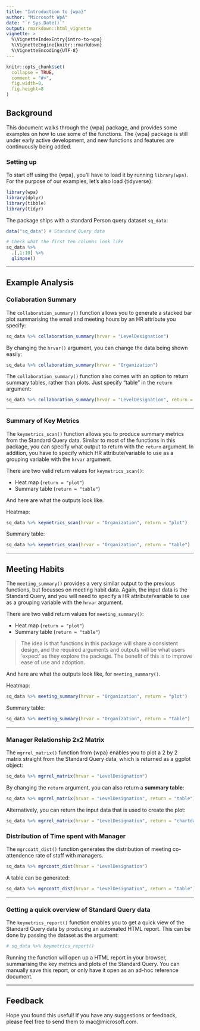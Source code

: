 ```yaml
---
title: "Introduction to {wpa}"
author: "Microsoft WpA"
date: "`r Sys.Date()`"
output: rmarkdown::html_vignette
vignette: >
  %\VignetteIndexEntry{intro-to-wpa}
  %\VignetteEngine{knitr::rmarkdown}
  %\VignetteEncoding{UTF-8}
---
```


```r
knitr::opts_chunk$set(
  collapse = TRUE,
  comment = "#>",
  fig.width=8,
  fig.height=8
)
```

## Background

This document walks through the {wpa} package, and provides some examples on how to use some of the functions. The {wpa} package is still under early active development, and new functions and features are continuously being added. 

### Setting up

To start off using the {wpa}, you'll have to load it by running `library(wpa)`. For the purpose of our examples, let's also load {tidyverse}:

```r
library(wpa)
library(dplyr)
library(tibble)
library(tidyr)
```

The package ships with a standard Person query dataset `sq_data`:

```r
data("sq_data") # Standard Query data

# Check what the first ten columns look like
sq_data %>%
  .[,1:10] %>%
  glimpse()
```

---

## Example Analysis

### Collaboration Summary

The `collaboration_summary()` function allows you to generate a stacked bar plot summarising the email and meeting hours by an HR attribute you specify:

```r
sq_data %>% collaboration_summary(hrvar = "LevelDesignation")
```

By changing the `hrvar()` argument, you can change the data being shown easily:

```r
sq_data %>% collaboration_summary(hrvar = "Organization")
```

The `collaboration_summary()` function also comes with an option to return summary tables, rather than plots. Just specify "table" in the `return` argument:

```r
sq_data %>% collaboration_summary(hrvar = "LevelDesignation", return = "table")
```

---

### Summary of Key Metrics

The `keymetrics_scan()` function allows you to produce summary metrics from the Standard Query data. Similar to most of the functions in this package, you can specify what output to return with the `return` argument. In addition, you have to specify which HR attribute/variable to use as a grouping variable with the `hrvar` argument.

There are two valid return values for `keymetrics_scan()`:

- Heat map (`return = "plot"`)
- Summary table (`return = "table"`)

And here are what the outputs look like. 

Heatmap:

```r
sq_data %>% keymetrics_scan(hrvar = "Organization", return = "plot")
```

Summary table:

```r
sq_data %>% keymetrics_scan(hrvar = "Organization", return = "table")
```

---

## Meeting Habits

The `meeting_summary()` provides a very similar output to the previous functions, but focusses on meeting habit data. Again, the input data is the Standard Query, and you will need to specify a HR attribute/variable to use as a grouping variable with the `hrvar` argument.

There are two valid return values for `meeting_summary()`:

- Heat map (`return = "plot"`)
- Summary table (`return = "table"`)

> The idea is that functions in this package will share a consistent design, and the required arguments and outputs will be what users 'expect' as they explore the package. The benefit of this is to improve ease of use and adoption.


And here are what the outputs look like, for `meeting_summary()`. 

Heatmap:

```r
sq_data %>% meeting_summary(hrvar = "Organization", return = "plot")
```

Summary table:

```r
sq_data %>% meeting_summary(hrvar = "Organization", return = "table")
```

---

### Manager Relationship 2x2 Matrix

The `mgrrel_matrix()` function from {wpa} enables you to plot a 2 by 2 matrix straight from the Standard Query data, which is returned as a ggplot object:

```r
sq_data %>% mgrrel_matrix(hrvar = "LevelDesignation")
```

By changing the `return` argument, you can also return a **summary table**:

```r
sq_data %>% mgrrel_matrix(hrvar = "LevelDesignation", return = "table")
```

Alternatively, you can return the input data that is used to create the plot:
```r
sq_data %>% mgrrel_matrix(hrvar = "LevelDesignation", return = "chartdata")
```

### Distribution of Time spent with Manager

The `mgrcoatt_dist()` function generates the distribution of meeting co-attendence rate of staff with managers.

```r
sq_data %>% mgrcoatt_dist(hrvar = "LevelDesignation")
```

A table can be generated:

```r
sq_data %>% mgrcoatt_dist(hrvar = "LevelDesignation", return = "table")
```


---

### Getting a quick overview of Standard Query data

The `keymetrics_report()` function enables you to get a quick view of the Standard Query data by producing an automated HTML report. This can be done by passing the dataset as the argument:

```r
# sq_data %>% keymetrics_report()
```

Running the function will open up a HTML report in your browser, summarising the key metrics and plots of the Standard Query. You can manually save this report, or only have it open as an ad-hoc reference document.


---

## Feedback

Hope you found this useful! If you have any suggestions or feedback, please feel free to send them to mac@microsoft.com.
